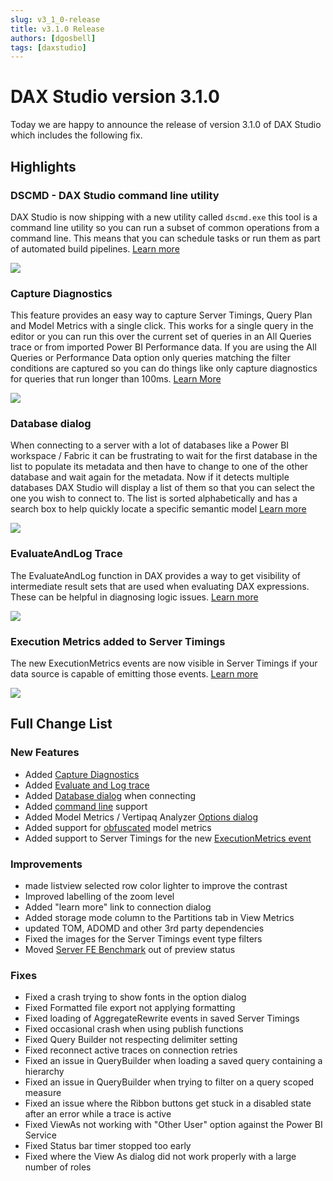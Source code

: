 ```yaml
---
slug: v3_1_0-release
title: v3.1.0 Release
authors: [dgosbell]
tags: [daxstudio]
---
```


# DAX Studio version 3.1.0

Today we are happy to announce the release of version 3.1.0 of DAX Studio which includes the following fix.
<!-- truncate -->
## Highlights

### DSCMD - DAX Studio command line utility
DAX Studio is now shipping with a new utility called `dscmd.exe` this tool is a command line utility so you can run a subset of common operations from a command line.
This means that you can schedule tasks or run them as part of automated build pipelines. [Learn more](/docs/features/command-line)

![](../../docs/features/command-line/dscmd.png)

### Capture Diagnostics
This feature provides an easy way to capture Server Timings, Query Plan and Model Metrics with a single click. 
This works for a single query in the editor or you can run this over the current set of queries in an All Queries trace or from imported Power BI Performance data. 
If you are using the All Queries or Performance Data option only queries matching the filter conditions are captured so you can do things like only capture diagnostics
for queries that run longer than 100ms. [Learn More](/docs/features/capture-diagnostics)

![](../../docs/features/capture-diagnostics-all-queries.png)

### Database dialog
When connecting to a server with a lot of databases like a Power BI workspace / Fabric it can be frustrating to wait for the first database in the list to populate its metadata
 and then have to change to one of the other database and wait again for the metadata. Now if it detects multiple databases DAX Studio will display a list of them so that
  you can select the one you wish to connect to. The list is sorted alphabetically and has a search box to help quickly locate a specific semantic model [Learn more](/docs/features/database-dialog)

![](../../docs/features/database-dialog.png)

### EvaluateAndLog Trace
The EvaluateAndLog function in DAX provides a way to get visibility of intermediate result sets that are used when evaluating DAX expressions. These can be helpful in diagnosing logic issues.
[Learn more](/docs/features/traces/evaluateandlog-trace)

![](../../docs/tutorials/eval-and-log-3.png)

### Execution Metrics added to Server Timings
The new ExecutionMetrics events are now visible in Server Timings if your data source is capable of emitting those events. [Learn more](/docs/features/traces/server-timings-trace/#execution-metrics-events)

![](../../docs/features/traces/server-timings-executionmetrics.png)

## Full Change List

### New Features
* Added [Capture Diagnostics](/docs/features/capture-diagnostics)
* Added [Evaluate and Log trace](/docs/features/traces/evaluateandlog-trace)
* Added [Database dialog](/docs/features/database-dialog) when connecting
* Added [command line](/docs/features/command-line) support
* Added Model Metrics / Vertipaq Analyzer [Options dialog](/docs/features/model-metrics/#metric-options-dialog)
* Added support for [obfuscated](/docs/features/model-metrics/#obfuscated-vertipaq-analyzer-files) model metrics
* Added support to Server Timings for the new [ExecutionMetrics event](/docs/features/traces/server-timings-trace/#execution-metrics-events)

### Improvements
* <Issue id="1204" /> made listview selected row color lighter to improve the contrast
* <Issue id="1124" /> Improved labelling of the zoom level
* <Issue id="1241"/> Added "learn more" link to connection dialog 
* Added storage mode column to the Partitions tab in View Metrics
* updated TOM, ADOMD and other 3rd party dependencies
* Fixed the images for the Server Timings event type filters
* Moved [Server FE Benchmark](/docs/features/server-fe-benchmark/) out of preview status

### Fixes
* Fixed a crash trying to show fonts in the option dialog
* Fixed <Issue id="1213" /> Formatted file export not applying formatting
* Fixed loading of AggregateRewrite events in saved Server Timings
* Fixed occasional crash when using publish functions
* Fixed <Issue id="1228" /> Query Builder not respecting delimiter setting
* Fixed <Issue id="1179" /> reconnect active traces on connection retries
* Fixed an issue in QueryBuilder when loading a saved query containing a hierarchy
* Fixed an issue in QueryBuilder when trying to filter on a query scoped measure
* Fixed an issue where the Ribbon buttons get stuck in a disabled state after an error while a trace is active
* Fixed <Issue id="1262"/> ViewAs not working with "Other User" option against the Power BI Service
* Fixed <Issue id="1264"/> Status bar timer stopped too early
* Fixed <Issue id="1268"/> where the View As dialog did not work properly with a large number of roles